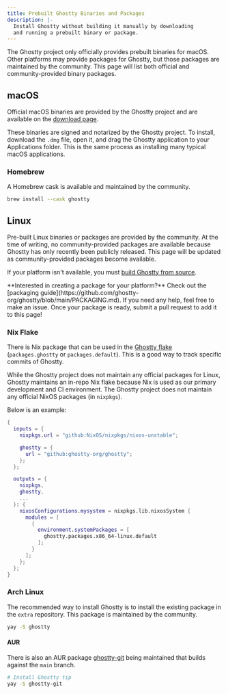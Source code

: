 ```yaml
---
title: Prebuilt Ghostty Binaries and Packages
description: |-
  Install Ghostty without building it manually by downloading
  and running a prebuilt binary or package.
---
```


The Ghostty project only officially provides prebuilt binaries
for macOS. Other platforms may provide packages for Ghostty,
but those packages are maintained by the community. This page will
list both official and community-provided binary packages.

## macOS

Official macOS binaries are provided by the Ghostty project and
are available on the [download page](/download).

These binaries are signed and notarized by the Ghostty project.
To install, download the `.dmg` file, open it, and drag the
Ghostty application to your Applications folder. This is the same
process as installing many typical macOS applications.

### Homebrew

A Homebrew cask is available and maintained by the community.

```bash
brew install --cask ghostty
```

## Linux

Pre-built Linux binaries or packages are provided by the community.
At the time of writing, no community-provided packages are available
because Ghostty has only recently been publicly released. This page
will be updated as community-provided packages become available.

If your platform isn't available, you must
[build Ghostty from source](/docs/install/build).

<Tip>
  **Interested in creating a package for your platform?** Check out the
  [packaging
  guide](https://github.com/ghostty-org/ghostty/blob/main/PACKAGING.md). If you
  need any help, feel free to make an issue. Once your package is ready, submit
  a pull request to add it to this page!
</Tip>

### Nix Flake

There is Nix package that can be used in the
[Ghostty flake](https://github.com/ghostty-org/ghostty/blob/main/flake.nix)
(`packages.ghostty` or `packages.default`). This is a good way
to track specific commits of Ghostty.

While the Ghostty project does not maintain any official packages for
Linux, Ghostty maintains an in-repo Nix flake because Nix is used as
our primary development and CI environment. The Ghostty project does
not maintain any official NixOS packages (in `nixpkgs`).

Below is an example:

```nix
{
  inputs = {
    nixpkgs.url = "github:NixOS/nixpkgs/nixos-unstable";

    ghostty = {
      url = "github:ghostty-org/ghostty";
    };
  };

  outputs = {
    nixpkgs,
    ghostty,
    ...
  }: {
    nixosConfigurations.mysystem = nixpkgs.lib.nixosSystem {
      modules = [
        {
          environment.systemPackages = [
            ghostty.packages.x86_64-linux.default
          ];
        }
      ];
    };
  };
}
```

### Arch Linux

The recommended way to install Ghostty is to install the existing package in the
`extra` repository. This package is maintained by the community.

```sh
yay -S ghostty
```

#### AUR

There is also an AUR package
[ghostty-git](https://aur.archlinux.org/packages/ghostty-git)
being maintained that builds against the `main` branch.

```sh
# Install Ghostty tip
yay -S ghostty-git
```
